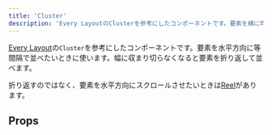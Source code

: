 ```yaml
---
title: 'Cluster'
description: 'Every LayoutのClusterを参考にしたコンポーネントです。要素を横に均等に並べたいときに使います。幅に収まり切らなくなると要素を折返して並べます。'
---
```


[Every Layout](https://every-layout.dev/)の`Cluster`を参考にしたコンポーネントです。要素を水平方向に等間隔で並べたいときに使います。幅に収まり切らなくなると要素を折り返して並べます。

折り返すのではなく、要素を水平方向にスクロールさせたいときは[Reel](/products/components/layout/reel/)があります。

<ComponentStory name="Cluster" />

## Props

<ComponentPropsTable name="Cluster" />
